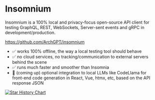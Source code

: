 # Insomnium

Insomnium is a 100% local and privacy-focus open-source API client for testing GraphQL, REST, WebSockets, Server-sent events and gRPC in development/production.

https://github.com/ArchGPT/insomnium

- ✅ works 100% offline, the way a local testing tool should behave <br>
- ✅ no cloud services, no tracking/communication to external servers behind the scene <br>
- ✅ runs much faster and smoother than Insomnia <br>
- 🦙 (coming up) optional integration to local LLMs like CodeLlama for front-end code generation in React, Vue, htmx, etc, based on the API response JSON

[![Star History Chart](https://api.star-history.com/svg?repos=archgpt/insomnium&type=Date)](https://star-history.com/#archgpt/insomnium&Date)
